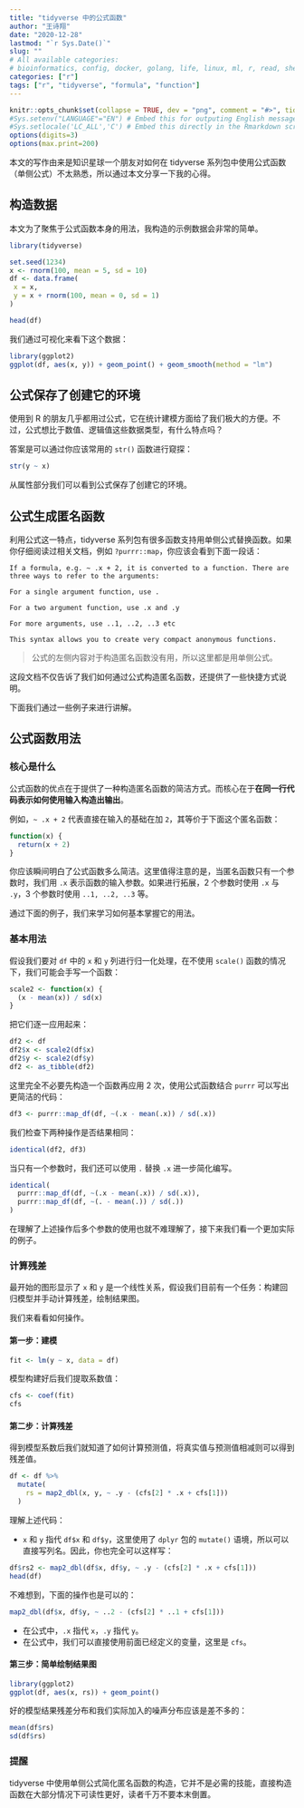```yaml
---
title: "tidyverse 中的公式函数"
author: "王诗翔"
date: "2020-12-28"
lastmod: "`r Sys.Date()`"
slug: ""
# All available categories:
# bioinformatics, config, docker, golang, life, linux, ml, r, read, shell, thinking
categories: ["r"]
tags: ["r", "tidyverse", "formula", "function"]
---
```


```r
knitr::opts_chunk$set(collapse = TRUE, dev = "png", comment = "#>", tidy = "styler")
#Sys.setenv("LANGUAGE"="EN") # Embed this for outputing English message
#Sys.setlocale('LC_ALL','C') # Embed this directly in the Rmarkdown script that contains the Chinese character comment
options(digits=3)
options(max.print=200)
```

本文的写作由来是知识星球一个朋友对如何在 tidyverse 系列包中使用公式函数（单侧公式）不太熟悉，所以通过本文分享一下我的心得。

## 构造数据

本文为了聚焦于公式函数本身的用法，我构造的示例数据会非常的简单。

```r
library(tidyverse)

set.seed(1234)
x <- rnorm(100, mean = 5, sd = 10)
df <- data.frame(
 x = x,
 y = x + rnorm(100, mean = 0, sd = 1) 
)

head(df)
```

我们通过可视化来看下这个数据：

```r
library(ggplot2)
ggplot(df, aes(x, y)) + geom_point() + geom_smooth(method = "lm")
```

## 公式保存了创建它的环境

使用到 R 的朋友几乎都用过公式，它在统计建模方面给了我们极大的方便。不过，公式想比于数值、逻辑值这些数据类型，有什么特点吗？

答案是可以通过你应该常用的 `str()` 函数进行窥探：

```r
str(y ~ x)
```

从属性部分我们可以看到公式保存了创建它的环境。


## 公式生成匿名函数

利用公式这一特点，tidyverse 系列包有很多函数支持用单侧公式替换函数。如果你仔细阅读过相关文档，例如 `?purrr::map`，你应该会看到下面一段话：

```
If a formula, e.g. ~ .x + 2, it is converted to a function. There are three ways to refer to the arguments:

For a single argument function, use .

For a two argument function, use .x and .y

For more arguments, use ..1, ..2, ..3 etc

This syntax allows you to create very compact anonymous functions.
```

> 公式的左侧内容对于构造匿名函数没有用，所以这里都是用单侧公式。

这段文档不仅告诉了我们如何通过公式构造匿名函数，还提供了一些快捷方式说明。

下面我们通过一些例子来进行讲解。

## 公式函数用法

### 核心是什么

公式函数的优点在于提供了一种构造匿名函数的简洁方式。而核心在于**在同一行代码表示如何使用输入构造出输出**。

例如，`~ .x + 2` 代表直接在输入的基础在加 `2`，其等价于下面这个匿名函数：

```r
function(x) {
  return(x + 2)
}
```

你应该瞬间明白了公式函数多么简洁。这里值得注意的是，当匿名函数只有一个参数时，我们用 `.x` 表示函数的输入参数。如果进行拓展，2 个参数时使用 `.x` 与 `.y`，3 个参数时使用 `..1, ..2, ..3` 等。

通过下面的例子，我们来学习如何基本掌握它的用法。

### 基本用法

假设我们要对 `df` 中的 `x` 和 `y` 列进行归一化处理，在不使用 `scale()` 函数的情况下，我们可能会手写一个函数：

```r
scale2 <- function(x) {
  (x - mean(x)) / sd(x)
}
```

把它们逐一应用起来：

```r
df2 <- df
df2$x <- scale2(df$x)
df2$y <- scale2(df$y)
df2 <- as_tibble(df2)
```

这里完全不必要先构造一个函数再应用 2 次，使用公式函数结合 `purrr` 可以写出更简洁的代码：

```r
df3 <- purrr::map_df(df, ~(.x - mean(.x)) / sd(.x))
```

我们检查下两种操作是否结果相同：

```r
identical(df2, df3)
```

当只有一个参数时，我们还可以使用 `.` 替换 `.x` 进一步简化编写。

```r
identical(
  purrr::map_df(df, ~(.x - mean(.x)) / sd(.x)),
  purrr::map_df(df, ~(. - mean(.)) / sd(.))
)
```

在理解了上述操作后多个参数的使用也就不难理解了，接下来我们看一个更加实际的例子。

### 计算残差

最开始的图形显示了 `x` 和 `y` 是一个线性关系，假设我们目前有一个任务：构建回归模型并手动计算残差，绘制结果图。

我们来看看如何操作。

#### 第一步：建模

```r
fit <- lm(y ~ x, data = df)
```

模型构建好后我们提取系数值：

```r
cfs <- coef(fit)
cfs
```

#### 第二步：计算残差

得到模型系数后我们就知道了如何计算预测值，将真实值与预测值相减则可以得到残差值。

```r
df <- df %>% 
  mutate(
    rs = map2_dbl(x, y, ~ .y - (cfs[2] * .x + cfs[1]))
  )
```

理解上述代码：

- `x` 和 `y` 指代 `df$x` 和 `df$y`，这里使用了 `dplyr` 包的 `mutate()` 语境，所以可以直接写列名。因此，你也完全可以这样写：

```r
df$rs2 <- map2_dbl(df$x, df$y, ~ .y - (cfs[2] * .x + cfs[1]))
head(df)
```

不难想到，下面的操作也是可以的：

```r
map2_dbl(df$x, df$y, ~ ..2 - (cfs[2] * ..1 + cfs[1]))
```


- 在公式中，`.x` 指代 `x`，`.y` 指代 `y`。
- 在公式中，我们可以直接使用前面已经定义的变量，这里是 `cfs`。 

#### 第三步：简单绘制结果图

```r
library(ggplot2)
ggplot(df, aes(x, rs)) + geom_point()
```
好的模型结果残差分布和我们实际加入的噪声分布应该是差不多的：

```r
mean(df$rs)
sd(df$rs)
```

### 提醒

tidyverse 中使用单侧公式简化匿名函数的构造，它并不是必需的技能，直接构造函数在大部分情况下可读性更好，读者千万不要本末倒置。
